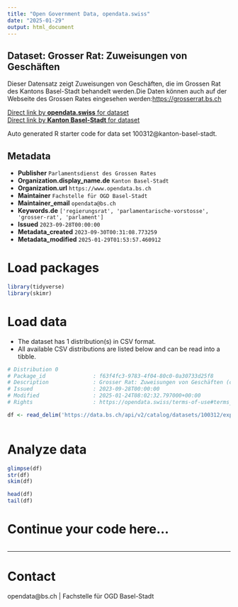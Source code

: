```yaml
---
title: "Open Government Data, opendata.swiss"
date: "2025-01-29"
output: html_document
---
```


## Dataset: Grosser Rat: Zuweisungen von Geschäften

Dieser Datensatz zeigt Zuweisungen von Geschäften, die im Grossen Rat des Kantons Basel-Stadt behandelt werden.Die Daten können auch auf der Webseite des Grossen Rates eingesehen werden:[https://grosserrat.bs.ch](https://grosserrat.bs.ch)

[Direct link by **opendata.swiss** for dataset](https://opendata.swiss/de/dataset/grosser-rat-zuweisungen-von-geschaften)<br>
[Direct link by **Kanton Basel-Stadt** for dataset](https://data.bs.ch/explore/dataset/100312/)

Auto generated R starter code for data set 100312@kanton-basel-stadt.

## Metadata

- **Publisher** `Parlamentsdienst des Grossen Rates`
- **Organization.display_name.de** `Kanton Basel-Stadt`
- **Organization.url** `https://www.opendata.bs.ch`
- **Maintainer** `Fachstelle für OGD Basel-Stadt`
- **Maintainer_email** `opendata@bs.ch`
- **Keywords.de** `['regierungsrat', 'parlamentarische-vorstosse', 'grosser-rat', 'parlament']`
- **Issued** `2023-09-28T00:00:00`
- **Metadata_created** `2023-09-30T00:31:08.773259`
- **Metadata_modified** `2025-01-29T01:53:57.460912`


# Load packages

```r

library(tidyverse)
library(skimr)

```

# Load data

-   The dataset has 1 distribution(s) in CSV format.
-   All available CSV distributions are listed below and can be read into a tibble.

```r

# Distribution 0
# Package_id               : f63f4fc3-9783-4f04-80c0-0a30733d25f8
# Description              : Grosser Rat: Zuweisungen von Geschäften (csv)
# Issued                   : 2023-09-28T00:00:00
# Modified                 : 2025-01-24T08:02:32.797000+00:00
# Rights                   : https://opendata.swiss/terms-of-use#terms_by

df <- read_delim('https://data.bs.ch/api/v2/catalog/datasets/100312/exports/csv?use_labels=true')



```

# Analyze data

```r

glimpse(df)
str(df)
skim(df)

head(df)
tail(df)

```

# Continue your code here...

```r

```

------------------------------------------------------------------------

# Contact

opendata@bs.ch | Fachstelle für OGD Basel-Stadt
